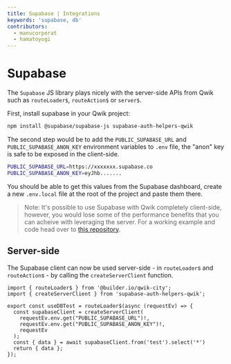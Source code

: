 ```yaml
---
title: Supabase | Integrations
keywords: 'supabase, db'
contributors:
  - manucorporat
  - hamatoyogi
---
```


# Supabase

The `Supabase` JS library plays nicely with the server-side APIs from Qwik such as `routeLoader$`, `routeAction$` or `server$`.

First, install supabase in your Qwik project:

```bash
npm install @supabase/supabase-js supabase-auth-helpers-qwik
```

The second step would be to add the `PUBLIC_SUPABASE_URL` and `PUBLIC_SUPABASE_ANON_KEY` environment variables to `.env` file, the "anon" key is safe to be exposed in the client-side.

```bash
PUBLIC_SUPABASE_URL=https://xxxxxxx.supabase.co
PUBLIC_SUPABASE_ANON_KEY=eyJhb.......
```

You should be able to get this values from the Supabase dashboard, create a new `.env.local` file at the root of the project and paste them there.

> Note: It's possible to use Supabase with Qwik completely client-side, however, you would lose some of the performance benefits that you can acheive with leveraging the server. For a working example and code head over to [this repository](https://github.com/hamatoyogi/qwik-supabase-example).

## Server-side

The Supabase client can now be used server-side - in `routeLoader`s and `routeAction`s - by calling the `createServerClient` function.

```tsx
import { routeLoader$ } from '@builder.io/qwik-city';
import { createServerClient } from 'supabase-auth-helpers-qwik';

export const useDBTest = routeLoader$(async (requestEv) => {
  const supabaseClient = createServerClient(
    requestEv.env.get("PUBLIC_SUPABASE_URL")!,
    requestEv.env.get("PUBLIC_SUPABASE_ANON_KEY")!,
    requestEv
  );
  const { data } = await supabaseClient.from('test').select('*')
  return { data };
});
```
